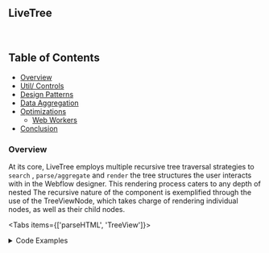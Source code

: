 
## LiveTree
<br/>



## Table of Contents

- [Overview](#overview)
- [Util/ Controls](#util-controls)
- [Design Patterns](#design-patterns)
- [Data Aggregation](#data-aggregation)
- [Optimizations](#optimizations)
  - [Web Workers](#web-workers)
- [Conclusion](#conclusion)


### Overview

At its core, LiveTree employs multiple recursive tree traversal strategies to ```search``` , ```parse/aggregate``` and  ```render``` the tree structures the user interacts with in the Webflow designer. This rendering process caters to any depth of nested The recursive nature of the component is exemplified through the use of the TreeViewNode, which takes charge of rendering individual nodes, as well as their child nodes.

<Tabs items={['parseHTML', 'TreeView']}>
  <Tab>
    <details>
      <summary>Code Examples</summary>
```javascript

  function parseNode(element, depth) {
    if (depth > maxDepth) {
      return {
        tag: element.tagName.toLowerCase(),
        class: element.classList.length > 0 ? Array.from(element.classList).join(' ') : null,
        children: [],
        css: null,
        textContent: element.childNodes.length > 0 && Array.from(element.childNodes).some(child => child.nodeType === Node.TEXT_NODE) ? element.textContent.trim() : null,
        imageUrl: getAssetUrl(element)
      };
    }

    const node = {
      tag: element.tagName.toLowerCase(),
      class: element.classList.length > 0 ? Array.from(element.classList).join(' ') : null,
      children: [],
      css: null,
      textContent: element.childNodes.length > 0 && Array.from(element.childNodes).some(child => child.nodeType === Node.TEXT_NODE) ? element.textContent.trim() : null,
      imageUrl: getAssetUrl(element)
    };

    if (element.classList.length > 0) {
      const filteredClassList = Array.from(element.classList).filter(className => !className.startsWith('w'));

      if (filteredClassList.length > 0) {
        classNames.add('.' + filteredClassList.join('.'));

        // Add individual class names
        filteredClassList.forEach(className => {
          classNames.add('.' + className);
        });
      }
    }

    if (element.children.length > 0) {
      for (let i = 0; i < element.children.length; i++) {
        const child = element.children[i];
        if (child.nodeType === Node.ELEMENT_NODE) {
          node.children.push(parseNode(child, depth + 1));
        }
      }
    }

    return node;
  }

  const parsedNode = parseNode(doc.body, 0);
  const classNamesArray = Array.from(classNames);
  return { parsedNode, classNamesArray };
}

```
    </details>
  </Tab>
  <Tab>
    TreeViewNode Stipped of Functionality
    <details>
      <summary>Code Examples</summary>
```javascript
export default function LiveTree({ controlPosition }) {

  const {
    currentNodeAnalysisRef,
    printNodeAnalysis
  } = useWebflowGptContext();


  useEffect(() => {
    if (!dataParsed) {
      StorageOps.getLastLiveCss().then((data) => {
        if (data && data.lastLiveCss && data.lastLiveCss.lastLiveCss && data.lastLiveCss.cssQuery) {
          try {
            setDataParsed(JSON.parse(data.lastLiveCss.lastLiveCss));
            setCssQuery(JSON.parse(data.lastLiveCss.cssQuery));
          } catch (error) {
            throw new Error(error);
          }
        }

      });
    }
  }, []);


  if (!dataParsed) {
    return <div className="emptyMessage">Please Select an Element on Webflow </div>;
  }

  let transformedTree = updateCss(dataParsed, cssQuery)
  const aggregatedData = AggregateData(transformedTree);
  currentNodeAnalysisRef.current = aggregatedData;
  StorageOps.addNodeAnalysis(currentNodeAnalysisRef.current);


  return (
    <div className="treeContainer">
      <div>
        <ul className="tree root">
          {transformedTree?.children?.map((child, index) => (
            <TreeViewNode
              loadingNewStyleSheet={loadingNewStyleSheet}
              allNodesInactive={allNodesInactive}
              node={child}
              css={cssQuery}
              transformedTree={transformedTree}
              activeItems={activeItems}
              setActiveItems={setActiveItems}
              level={0}
              isActive={index === 0}
              passDownCss={cssQuery}
              zoomLevel={zoomLevel}
              maxDepth={maxDepth}
            />
          ))}
        </ul>
      </div>
    </div >
  );
}

function TreeViewNode({ css, passDownCss, node, activeItems, setActiveItems, level = 0, allNodesInactive, maxDepth, loadingNewStyleSheet }) {
  const [isActive, setIsActive] = useState(level === 0 && !allNodesInactive);

  const handleItemClick = () => {
    if (level === 0) {
      return;
    }
    setIsActive(!isActive);
    if (!isActive) {
      setActiveItems([...activeItems, node.tag]);
    } else {
      setActiveItems(activeItems.filter((item) => item !== node.tag));
    }
  };

  const hasChildren = node.children && node.children.length > 0;
  const nodeCss = transformCSSData(passDownCss, node);

  return (
    <div className={`flow-down`}>
      <li
        className={`flow-down-animated`}
        style={{ borderImage: `linear-gradient(to bottom, ${currentCodeAccent}, rgba(136, 167, 184, 0.219)) 1` }}>

        {hasChildren && (
          <span
            className={`arrow ${isActive ? "arrow-down" : ""}`}
            onClick={handleItemClick}
          />
        )}
        <div className="codeParent" style={{ borderImage: `linear-gradient(to bottom, ${currentCodeAccent}, rgba(136, 167, 184, 0.219)) 1` }}>
          <div className="code__container" style={{ borderImage: `linear-gradient(to bottom, ${currentCodeAccent}, rgba(136, 167, 184, 0.219)) 1` }}>
            <Live
              loadingNewStyleSheet={loadingNewStyleSheet}
              node={node}
              cssString={nodeCss}
              isFirst={level === 0} // this prop is to determine if it's the first element should be open
            />
          </div>
          {/* {node.class && <span className="class">.{node.class}</span>} */}
        </div>
        {hasChildren && isActive && level < maxDepth && (
          <ul className={`tree ${level === 0 ? "root" : ""}`} style={{ borderImage: `linear-gradient(to bottom, ${currentCodeAccent}, rgba(136, 167, 184, 0.219)) 1` }}>
            {node.children.map((child) => (
              <React.Fragment >
                <TreeViewNode
                  node={child}
                  loadingNewStyleSheet={loadingNewStyleSheet}
                  activeItems={activeItems}
                  setActiveItems={setActiveItems}
                  level={level + 1}
                  passDownCss={passDownCss}
                  maxDepth={maxDepth}
                />
              </React.Fragment>

            ))}
          </ul>
        )
        }
      </li >
    </div>

  );
}

```
 </details>
  </Tab>

</Tabs>

### Util/ Controls


<details>
  <summary>Control Details</summary>
- **`handleAllNodesInactive`**: Toggles the **`allNodesInactive`** state
- **`increaseZoom`**: Increases the **`zoomLevel`** state
- **`maxDepth`**: Maximum depth of the tree structure
- **`decreaseZoom`**: Decreases the **`zoomLevel`** state
- **`applyScaledClass`**: Applies a scaled class to tree containers
- **`updateStyleSheet`**: Sends a message to the content script to update the stylesheet and sets **`loadingNewStyleSheet`**

</details>


### Design Patterns
<details>
  <summary>Control Details</summary>
#### Fanout
#### Throughput

</details>


<br />



### Data Aggregation
<details>
  <summary>Data Aggregation Details:</summary>
The **`useWeb`** custom hook is designed to handle parsing of stylesheets and efficient caching of the results using IndexedDB. This hook leverages web workers to offload the parsing and caching tasks to separate threads, enabling the main thread to remain responsive and unblocked.

The primary features of this implementation are:

1. Parsing CSS stylesheets with media queries and extracting relevant information.
2. Caching the parsed stylesheet information using IndexedDB for efficient retrieval and reduced overhead.
3. Utilizing web workers for offloading parsing and caching tasks to separate threads, ensuring the main thread remains responsive.
4. Updating and managing the cache as stylesheets change or new stylesheets are added.
The **`useWeb`** hook provides the following functions:

**`runWorkers(classNames)`**: Takes an array of class names and runs the web workers to search and cache the styles associated with the provided class names.
  **`runWorkers(classNames)`**: Takes an array of class names and runs the web workers to search and cache the styles associated with the provided class names.
 **`init()`**: Initializes the web workers and the IndexedDB instance.
 **`changeStyleSheet()`**: Updates the parsed stylesheet information and the cache when a new stylesheet is added or an existing one is changed.

  </details>


<br />




### Optimizations

<details>
  <summary>Opitmization Details</summary>

    ### Cache

  </details>






#### **Web Workers**

<details>

<summary>Web Worker Details </summary>

The **`useWeb`** hook utilizes web workers to offload the parsing and caching tasks. A separate worker is created for each media query found in the provided stylesheets. The worker is initialized with the following data:

- **`designUrl`**: The URL of the design.
- **`classNames`**: An array of class names to search for in the stylesheets.
- **`conditionText`**: The media query condition text associated with the worker.
- **`payload`**: The CSS text of the media query associated with the worker.

Upon receiving a message with the type **`find`**, the worker parses the provided CSS text using the CSSOM library and searches for the provided class names within the parsed stylesheet. The worker then caches the matching styles using the **`IndexedDB`** class and sends the results back to the main thread.


The **`IndexedDB`** class is responsible for managing the IndexedDB instance used for caching. It provides methods for opening the database, adding data, retrieving data, clearing all stores, and more.

When a new stylesheet is encountered or an existing one is updated, the **`changeStyleSheet()`** function is called to update the parsed stylesheet information and the cache. This ensures that the cache always remains up-to-date with the latest stylesheet information.

#### **WorkerStyleSheet**

The **`WorkerStyleSheet`** class is responsible for searching the parsed stylesheets for the provided class names and managing the cache of matching styles. It provides methods for searching the stylesheets, caching correlated values, and caching all styles.

Upon initialization, the **`WorkerStyleSheet`** class is provided with a parsed CSS stylesheet and an instance of the **`IndexedDB`** class. It then searches the stylesheet for the provided class names and caches the matching styles using the **`IndexedDB`** instance.

# **Conclusion**

The **`useWeb`** hook provides an efficient solution for parsing stylesheets and caching the results using IndexedDB. By leveraging web workers, it ensures that the main thread remains responsive and unblocked while handling complex parsing and caching tasks. This implementation is designed to handle updates to stylesheets and manage the cache efficiently, ensuring optimal performance and scalability for applications



</details>